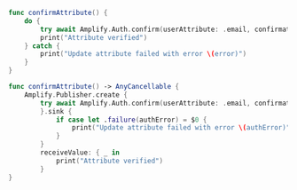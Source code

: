 <BlockSwitcher>

<Block name="Async/Await (iOS 13+)">

```swift
func confirmAttribute() {
    do {
        try await Amplify.Auth.confirm(userAttribute: .email, confirmationCode: "390739")
        print("Attribute verified")
    } catch {
        print("Update attribute failed with error \(error)")
    }
}
```

</Block>

<Block name="Combine (iOS 13+)">

```swift
func confirmAttribute() -> AnyCancellable {
    Amplify.Publisher.create {
        try await Amplify.Auth.confirm(userAttribute: .email, confirmationCode: "390739")
        }.sink {
            if case let .failure(authError) = $0 {
                print("Update attribute failed with error \(authError)")
            }
        }
        receiveValue: { _ in
            print("Attribute verified")
        }
}
```

</Block>

</BlockSwitcher>
